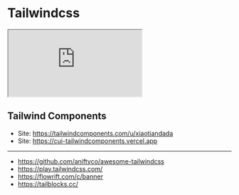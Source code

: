 # Tailwindcss

<iframe
  src="https://codesandbox.io/embed/tailwindcss-og5te1?fontsize=14&hidenavigation=1&theme=dark"
  style={{
    width: '100%',
    maxWidth: 1920,
    height: 500,
    border: 0,
    borderRadius: 4,
    overflow: 'hidden',
  }}
  title="tailwindcss"
  allow="accelerometer; ambient-light-sensor; camera; encrypted-media; geolocation; gyroscope; hid; microphone; midi; payment; usb; vr; xr-spatial-tracking"
  sandbox="allow-forms allow-modals allow-popups allow-presentation allow-same-origin allow-scripts"
></iframe>

## Tailwind Components

- Site: https://tailwindcomponents.com/u/xiaotiandada
- Site: https://cui-tailwindcomponents.vercel.app

---

- https://github.com/aniftyco/awesome-tailwindcss
- https://play.tailwindcss.com/
- https://flowrift.com/c/banner
- https://tailblocks.cc/
